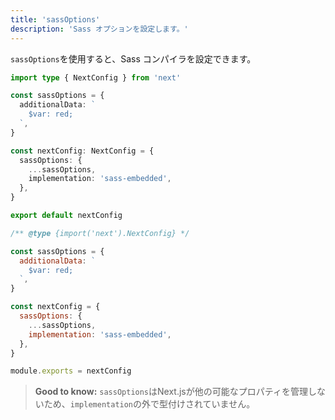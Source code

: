 ```yaml
---
title: 'sassOptions'
description: 'Sass オプションを設定します。'
---
```


`sassOptions`を使用すると、Sass コンパイラを設定できます。

<Tabs>
<TabItem value="ts" label="TypeScript">

```ts title="next.config.ts" switcher
import type { NextConfig } from 'next'

const sassOptions = {
  additionalData: `
    $var: red;
  `,
}

const nextConfig: NextConfig = {
  sassOptions: {
    ...sassOptions,
    implementation: 'sass-embedded',
  },
}

export default nextConfig
```

</TabItem>
<TabItem value="js" label="JavaScript">

```js title="next.config.js" switcher
/** @type {import('next').NextConfig} */

const sassOptions = {
  additionalData: `
    $var: red;
  `,
}

const nextConfig = {
  sassOptions: {
    ...sassOptions,
    implementation: 'sass-embedded',
  },
}

module.exports = nextConfig
```

</TabItem>
</Tabs>

> **Good to know:** `sassOptions`はNext.jsが他の可能なプロパティを管理しないため、`implementation`の外で型付けされていません。

